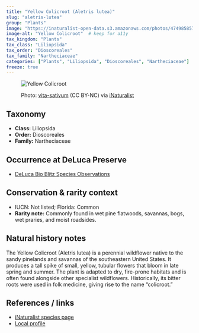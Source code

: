 ```yaml
---
title: "Yellow Colicroot (Aletris lutea)"
slug: "aletris-lutea"
group: "Plants"
image: "https://inaturalist-open-data.s3.amazonaws.com/photos/474985857/medium.jpeg"       # keep for thumbnails
image-alt: "Yellow Colicroot"  # keep for a11y
tax_kingdom: "Plants"
tax_class: "Liliopsida"
tax_order: "Dioscoreales"
tax_family: "Nartheciaceae"
categories: ["Plants", "Liliopsida", "Dioscoreales", "Nartheciaceae"]   # these drive the chips + filtering
freeze: true
---
```


<figure class="species-figure">

<img src="https://inaturalist-open-data.s3.amazonaws.com/photos/474985857/medium.jpeg" alt="Yellow Colicroot" class="species-photo"/>

<figcaption class="photo-credit">

Photo: <a href="https://www.inaturalist.org/people/vita-sativum">vita-sativum</a> (CC BY-NC) via <a href="https://www.inaturalist.org/observations/264520910">iNaturalist</a>

</figcaption>

</figure>

## Taxonomy

-   **Class:** Liliopsida
-   **Order:** Dioscoreales
-   **Family:** Nartheciaceae

## Occurrence at DeLuca Preserve

-   [DeLuca Bio Blitz Species Observations](https://www.inaturalist.org/observations?project_id=191727&subview=table&taxon_id=1316608)

## Conservation & rarity context

-   IUCN: Not listed; Florida: Common
-   **Rarity note:** Commonly found in wet pine flatwoods, savannas, bogs, wet praries, and moist roadsides.

## Natural history notes

The Yellow Colicroot (Aletris lutea) is a perennial wildflower native to the sandy pinelands and savannas of the southeastern United States. It produces a tall spike of small, yellow, tubular flowers that bloom in late spring and summer. The plant is adapted to dry, fire-prone habitats and is often found alongside other specialist wildflowers. Historically, its bitter roots were used in folk medicine, giving rise to the name “colicroot.”

## References / links

-   [iNaturalist species page](https://www.inaturalist.org/taxa/131660-Aletris-lutea)
-   [Local profile](https://www.fnps.org/plant/aletris-lutea)
